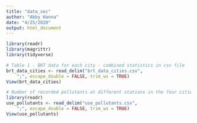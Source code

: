 ```yaml
---
title: "data_sec"
author: "Abby Hanna"
date: "4/25/2020"
output: html_document
---
```


```r
library(readr)
library(magrittr)
library(tidyverse)
```

```r
# Table 1 - BRT data for each city - combined statistics in csv file
brt_data_cities <- read_delim("brt_data_cities.csv", 
    ";", escape_double = FALSE, trim_ws = TRUE)
View(brt_data_cities)
```

```r
# Number of recorded pollutants at different stations in the four cities from 1995-2016
library(readr)
use_pollutants <- read_delim("use_pollutants.csv", 
    ";", escape_double = FALSE, trim_ws = TRUE)
View(use_pollutants)
```

